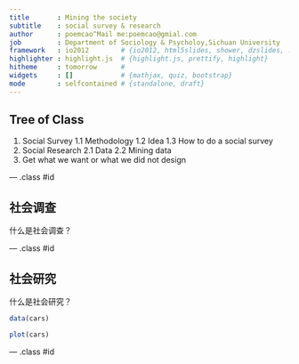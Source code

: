 ```yaml
---
title       : Mining the society
subtitle    : social survey & research
author      : poemcao^Mail me:poemcao@gmial.com
job         : Department of Sociology & Psycholoy,Sichuan University
framework   : io2012        # {io2012, html5slides, shower, dzslides, ...}
highlighter : highlight.js  # {highlight.js, prettify, highlight}
hitheme     : tomorrow      # 
widgets     : []            # {mathjax, quiz, bootstrap}
mode        : selfcontained # {standalone, draft}
---
```


## Tree of Class

1. Social Survey
 1.1 Methodology
 1.2 Idea
 1.3 How to do a social survey
2. Social Research
 2.1 Data
 2.2 Mining data
3. Get what we want or what we did not design

--- .class #id 

## 社会调查

什么是社会调查？



--- .class #id

## 社会研究
什么是社会研究？
```r
data(cars)

plot(cars)

```
--- .class #id





